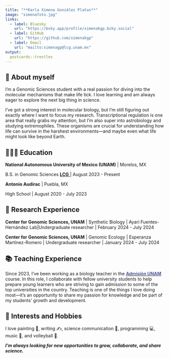 ```yaml
---
title: "**Karla Ximena González Platas**"
image: "ximenafoto.jpg"
links:
  - label: Bluesky
    url: "https://bsky.app/profile/ximenakgp.bsky.social"
  - label: GitHub
    url: "https://github.com/ximenakgp"
  - label: Email
    url: "mailto:ximenagp@lcg.unam.mx"
output:
  postcards::trestles
---
```

 
## **💜 About myself**

I’m a Genomic Sciences student with a real passion for diving into the molecular mechanisms that make life tick. I love learning and am always eager to explore the next big thing in science.

I’ve got a strong interest in molecular biology, but I’m still figuring out exactly where I want to focus my research. Transcriptional regulation is one area that really grabs my attention, but I’m also super into astrobiology and studying extremophiles. These organisms are crucial for understanding how life can survive in the harshest environments—and maybe even what life might look like beyond Earth.

## **👩🏻‍🎓 Education**

**National Autonomous University of Mexico (UNAM)** | Morelos, MX

B.S. in Genomic Sciences <a href="https://www.lcg.unam.mx/"><span sytle="color=#515897;"> **LCG** </span></a> | August 2023 - Present

**Antonio Audirac** | Puebla, MX

High School | August 2020 - July 2023

## **🔬 Research Experience**

**Center for Genomic Sciences, UNAM** | Synthetic Biology | Ayari Fuentes- Hernández Lab|Undergraduate researcher | February 2024 - July 2024

**Center for Genomic Sciences, UNAM** | Genomic Ecology | Esperanza Martínez-Romero | Undergraduate researcher | January 2024 - July 2024

## **📚 Teaching Experience**

Since 2023, I’ve been working as a biology teacher in the <a href="https://www.facebook.com/AdmisionaUNAM/about"><span style="color:#515897;">**Admisión UNAM**</span></a> course. In this role, I collaborate with fellow university students to help prepare young learners who are striving to gain admission to some of the top universities in the country. Teaching is one of the things I love doing most—it’s an opportunity to share my passion for knowledge and be part of my students’ growth and development.

## **💌 Interests and Hobbies**

I love painting 🎨, writing ✍️, science communication 🔬, programming 💻, music 🎻, and volleyball 🏐.

***I’m always looking for new opportunities to grow, collaborate, and share science.*** 
